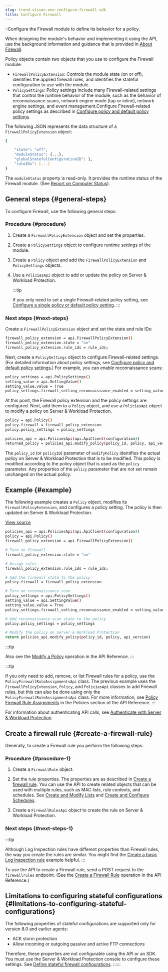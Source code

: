 ```yaml
---
slug: trend-vision-one-configure-firewall-sdk
title: Configure Firewall
---
```

::Configure the Firewall module to define its behavior for a policy.

When designing the module's behavior and implementing it using the API, use the background information and guidance that is provided in [About Firewall](firewall.mdx).

Policy objects contain two objects that you use to configure the Firewall module:

- `FirewallPolicyExtension`: Controls the module state (on or off), identifies the applied firewall rules, and identifies the stateful configuration to use with the module.
- `PolicySettings`: Policy settings include many Firewall-related settings that control the runtime behavior of the module, such as the behavior of reconnaissance scans, network engine mode (tap or inline), network engine settings, and event management.Configure Firewall-related policy settings as described in [Configure policy and default policy settings](create-configure-policy.mdx).

The following JSON represents the data structure of a `FirewallPolicyExtension` object:

```bash
{

    "state": "off",
    "moduleStatus": {...},
    "globalStatefulConfigurationID": 1,
    "ruleIDs": [...]
}
```

The `moduleStatus` property is read-only. It provides the runtime status of the Firewall module. (See [Report on Computer Status](report-computer-status.mdx)).

## General steps {#general-steps}

To configure Firewall, use the following general steps:

### Procedure {#procedure}

1.  Create a `FirewallPolicyExtension` object and set the properties.

2.  Create a `PolicySettings` object to configure runtime settings of the module.

3.  Create a `Policy` object and add the `FirewallPolicyExtension` and `PolicySettings` objects.

4.  Use a `PoliciesApi` object to add or update the policy on Server & Workload Protection.

    :::tip

    If you only need to set a single Firewall-related policy setting, see [Configure a single policy or default policy setting](create-configure-policy.mdx).
    :::

### Next steps {#next-steps}

Create a `FirewallPolicyExtension` object and set the state and rule IDs:

```bash
firewall_policy_extension = api.FirewallPolicyExtension()
firewall_policy_extension.state = "on"
firewall_policy_extension.rule_ids = rule_ids;
```

Next, create a `PolicySettings` object to configure Firewall-related settings. (For detailed information about policy settings, see [Configure policy and default policy settings](create-configure-policy.mdx).) For example, you can enable reconnaissance scans:

```bash
policy_settings = api.PolicySettings()
setting_value = api.SettingValue()
setting_value.value = True
policy_settings.firewall_setting_reconnaissance_enabled = setting_value
```

At this point, the Firewall policy extension and the policy settings are configured. Next, add them to a `Policy` object, and use a `PoliciesApi` object to modify a policy on Server & Workload Protection.

```bash
policy = api.Policy()
policy.firewall = firewall_policy_extension
policy.policy_settings = policy_settings

policies_api = api.PoliciesApi(api.ApiClient(configuration))
returned_policy = policies_api.modify_policy(policy_id, policy, api_version)
```

The `policy_id` (or `policyID`) parameter of `modifyPolicy` identifies the actual policy on Server & Workload Protection that is to be modified. This policy is modified according to the policy object that is used as the `policy` parameter. Any properties of the `policy` parameter that are not set remain unchanged on the actual policy.

## Example {#example}

The following example creates a `Policy` object, modifies its `FirewallPolicyExtension`, and configures a policy setting. The policy is then updated on Server & Workload Protection.

[View source](https://github.com/deep-security/automation-center-sdk-samples/blob/master/python/src/firewall_examples.py)

```bash
policies_api = api.PoliciesApi(api.ApiClient(configuration))
policy = api.Policy()
firewall_policy_extension = api.FirewallPolicyExtension()

# Turn on firewall
firewall_policy_extension.state = "on"

# Assign rules
firewall_policy_extension.rule_ids = rule_ids;

# Add the firewall state to the policy
policy.firewall = firewall_policy_extension

# Turn on reconnaissance scan
policy_settings = api.PolicySettings()
setting_value = api.SettingValue()
setting_value.value = True
policy_settings.firewall_setting_reconnaissance_enabled = setting_value

# Add reconnaissance scan state to the policy
policy.policy_settings = policy_settings

# Modify the policy on Server & Workload Protection
return policies_api.modify_policy(policy_id, policy, api_version)
```

:::tip

Also see the [Modify a Policy](https://cloudone.trendmicro.com/docs/workload-security/api-reference/tag/Policies) operation in the API Reference.
:::

:::tip

If you only need to add, remove, or list Firewall rules for a policy, use the `PolicyFirewallRuleAssignmentsApi` class. The previous example uses the `FirewallPolicyExtension`, `Policy`, and `PoliciesApi` classes to add Firewall rules, but this can also be done using only the `PolicyFirewallRuleAssignmentsApi` class. For more information, see [Policy Firewall Rule Assignments](https://automation.trendmicro.com/cloudone/workload-security/) in the Policies section of the API Reference.
:::

For information about authenticating API calls, see [Authenticate with Server & Workload Protection](send-your-first-request-using-api.mdx).

## Create a firewall rule {#create-a-firewall-rule}

Generally, to create a Firewall rule you perform the following steps:

### Procedure {#procedure-1}

1.  Create a `FirewallRule` object.

2.  Set the rule properties. The properties are as described in [Create a firewall rule](create-firewall-rule.mdx). You can use the API to create related objects that can be used with multiple rules, such as MAC lists, rule contexts, and schedules. See [Create and Modify Lists](create-modify-lists.mdx) and [Create and Configure Schedules](create-configure-schedules.mdx).

3.  Create a `FirewallRulesApi` object to create the rule on Server & Workload Protection.

### Next steps {#next-steps-1}

:::tip

Although Log Inspection rules have different properties than Firewall rules, the way you create the rules are similar. You might find the [Create a basic Log Inspection rule](config-log-inspection-swp.mdx) example helpful.
:::

To use the API to create a Firewall rule, send a POST request to the `firewallrules` endpoint. (See the [Create a Firewall Rule](https://automation.trendmicro.com/cloudone/workload-security/) operation in the API Reference.)

## Limitations to configuring stateful configurations {#limitations-to-configuring-stateful-configurations}

The following properties of stateful configurations are supported only for version 8.0 and earlier agents:

- ACK storm protection
- Allow incoming or outgoing passive and active FTP connections

Therefore, these properties are not configurable using the API or an SDK. You must use the Server & Workload Protection console to configure these settings. See [Define stateful firewall configurations](define-stateful-firewall.mdx).
::::::
